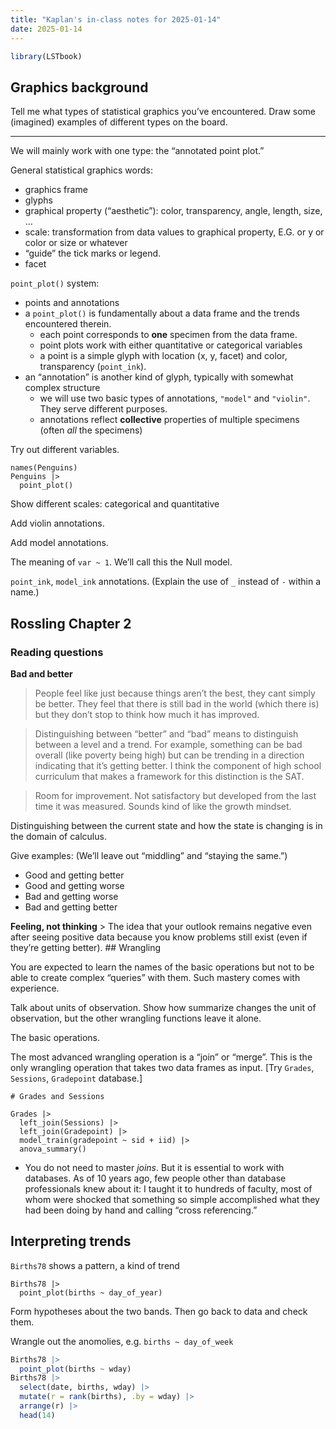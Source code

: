 ```yaml
---
title: "Kaplan's in-class notes for 2025-01-14"
date: 2025-01-14
---
```


```r
library(LSTbook)
```


## Graphics background

Tell me what types of statistical graphics you've encountered. Draw some (imagined) examples of different types on the board.

--------

We will mainly work with one type: the "annotated point plot."

General statistical graphics words: 

- graphics frame
- glyphs
- graphical property ("aesthetic"): color, transparency, angle, length, size, ...
- scale: transformation from data values to graphical property, E.G. or y or color or size or whatever 
- "guide" the tick marks or legend.
- facet

`point_plot()` system:

- points and annotations
- a `point_plot()` is fundamentally about a data frame and the trends encountered therein.
    - each point corresponds to **one** specimen from the data frame.
    - point plots work with either quantitative or categorical variables
    - a point is a simple glyph with location (x, y, facet) and color, transparency (`point_ink`).
- an "annotation" is another kind of glyph, typically with somewhat complex structure
    - we will use two basic types of annotations, `"model"` and `"violin"`. They serve different purposes.
    - annotations reflect **collective** properties of multiple specimens (often *all* the specimens)
    
Try out different variables.
```webr-r
names(Penguins)
Penguins |>
  point_plot()
```

Show different scales: categorical and quantitative

Add violin annotations.

Add model annotations.

The meaning of `var ~ 1`. We'll call this the Null model.

`point_ink`, `model_ink` annotations. (Explain the use of `_` instead of `-` within a name.)



## Rossling Chapter 2


### Reading questions

**Bad and better**

> People feel like just because things aren't the best, they cant simply be better. They feel that there is still bad in the world (which there is) but they don't stop to think how much it has improved.

> Distinguishing between "better" and "bad" means to distinguish between a level and a trend. For example, something can be bad overall (like poverty being high) but can be trending in a direction indicating that it's getting better. I think the component of high school curriculum that makes a framework for this distinction is the SAT.

> Room for improvement. Not satisfactory but developed from the last time it was measured. Sounds kind of like the growth mindset.

Distinguishing between the current state and how the state is changing is in the domain of calculus.

Give examples: (We'll leave out "middling" and "staying the same.")

- Good and getting better
- Good and getting worse
- Bad and getting worse
- Bad and getting better



**Feeling, not thinking**
> The idea that your outlook remains negative even after seeing positive data because you know problems still exist (even if they're getting better).
## Wrangling

You are expected to learn the names of the basic operations but not to be able to create complex "queries" with them. Such mastery comes with experience.

Talk about units of observation. Show how summarize changes the unit of observation, but the other wrangling functions leave it alone.

The basic operations.



The most advanced wrangling operation is a "join" or "merge". This is the only wrangling operation that takes two data frames as input. [Try `Grades`, `Sessions`, `Gradepoint` database.]

```webr-r
# Grades and Sessions

Grades |> 
  left_join(Sessions) |> 
  left_join(Gradepoint) |> 
  model_train(gradepoint ~ sid + iid) |> 
  anova_summary()
```

- You do not need to master *joins*. But it is essential to work with databases. As of 10 years ago, few people other than database professionals knew about it: I taught it to hundreds of faculty, most of whom were shocked that something so simple accomplished what they had been doing by hand and calling "cross referencing."

## Interpreting trends

`Births78` shows a pattern, a kind of trend

```webr-r
Births78 |>
  point_plot(births ~ day_of_year)
```

Form hypotheses about the two bands. Then go back to data and check them.



Wrangle out the anomolies, e.g. `births ~ day_of_week`

```r
Births78 |>
  point_plot(births ~ wday)
Births78 |>
  select(date, births, wday) |>
  mutate(r = rank(births), .by = wday) |>
  arrange(r) |>
  head(14)
```
